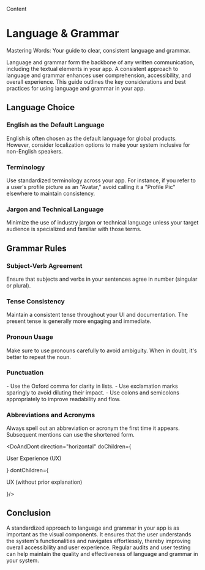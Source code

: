 
<Meta title="Content/Language" />

<Subheading>Content</Subheading>
# Language & Grammar
<Lead>Mastering Words: Your guide to clear, consistent language and grammar.</Lead>

Language and grammar form the backbone of any written communication, including the textual elements in your app. A consistent approach to language and grammar enhances user comprehension, accessibility, and overall experience. This guide outlines the key considerations and best practices for using language and grammar in your app.

<h2>Language Choice</h2>

<h3>English as the Default Language</h3>
English is often chosen as the default language for global products. However, consider localization options to make your system inclusive for non-English speakers.

<h3>Terminology</h3>
Use standardized terminology across your app. For instance, if you refer to a user's profile picture as an "Avatar," avoid calling it a "Profile Pic" elsewhere to maintain consistency.

<h3>Jargon and Technical Language</h3>
Minimize the use of industry jargon or technical language unless your target audience is specialized and familiar with those terms.

<h2>Grammar Rules</h2>
<h3>Subject-Verb Agreement</h3>
Ensure that subjects and verbs in your sentences agree in number (singular or plural).

<h3>Tense Consistency</h3>
Maintain a consistent tense throughout your UI and documentation. The present tense is generally more engaging and immediate.

<h3>Pronoun Usage</h3>
Make sure to use pronouns carefully to avoid ambiguity. When in doubt, it's better to repeat the noun.

<h3>Punctuation</h3>
- Use the Oxford comma for clarity in lists.
- Use exclamation marks sparingly to avoid diluting their impact.
- Use colons and semicolons appropriately to improve readability and flow.

<h3>Abbreviations and Acronyms</h3>
Always spell out an abbreviation or acronym the first time it appears. Subsequent mentions can use the shortened form.

<DoAndDont direction="horizontal"  doChildren={<p>User Experience (UX)</p>} 
        dontChildren={<p>UX (without prior explanation)</p>}/>


<h2>Conclusion</h2>
A standardized approach to language and grammar in your app is as important as the visual components. It ensures that the user understands the system's functionalities and navigates effortlessly, thereby improving overall accessibility and user experience. Regular audits and user testing can help maintain the quality and effectiveness of language and grammar in your system.